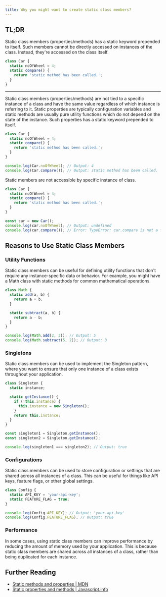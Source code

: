 ```yaml
---
title: Why you might want to create static class members?
---
```


## TL;DR

Static class members (properties/methods) has a static keyword prepended to itself. Such members cannot be directly accessed on instances of the class. Instead, they're accessed on the class itself.

```js
class Car {
  static noOfWheel = 4;
  static compare() {
    return 'static method has been called.';
  }
}
```

---

Static class members (properties/methods) are not tied to a specific instance of a class and have the same value regardless of which instance is referring to it. Static properties are typically configuration variables and static methods are usually pure utility functions which do not depend on the state of the instance. Such properties has a static keyword prepended to itself.

```js
class Car {
  static noOfWheel = 4;
  static compare() {
    return 'static method has been called.';
  }
}

console.log(Car.noOfWheel); // Output: 4
console.log(Car.compare()); // Output: static method has been called.
```

Static members are not accessible by specific instance of class.

```js
class Car {
  static noOfWheel = 4;
  static compare() {
    return 'static method has been called.';
  }
}

const car = new Car();
console.log(car.noOfWheel); // Output: undefined
console.log(car.compare()); // Error: TypeError: car.compare is not a function
```

## Reasons to Use Static Class Members

### Utility Functions

Static class members can be useful for defining utility functions that don't require any instance-specific data or behavior. For example, you might have a Math class with static methods for common mathematical operations.

```js
class Math {
  static add(a, b) {
    return a + b;
  }

  static subtract(a, b) {
    return a - b;
  }
}

console.log(Math.add(2, 3)); // Output: 5
console.log(Math.subtract(5, 2)); // Output: 3
```

### Singletons

Static class members can be used to implement the Singleton pattern, where you want to ensure that only one instance of a class exists throughout your application.

```js
class Singleton {
  static instance;

  static getInstance() {
    if (!this.instance) {
      this.instance = new Singleton();
    }
    return this.instance;
  }
}

const singleton1 = Singleton.getInstance();
const singleton2 = Singleton.getInstance();

console.log(singleton1 === singleton2); // Output: true
```

### Configurations

Static class members can be used to store configuration or settings that are shared across all instances of a class. This can be useful for things like API keys, feature flags, or other global settings.

```js
class Config {
  static API_KEY = 'your-api-key';
  static FEATURE_FLAG = true;
}

console.log(Config.API_KEY); // Output: 'your-api-key'
console.log(Config.FEATURE_FLAG); // Output: true
```

### Performance

In some cases, using static class members can improve performance by reducing the amount of memory used by your application. This is because static class members are shared across all instances of a class, rather than being duplicated for each instance.

## Further Reading

- [Static methods and properties | MDN](https://developer.mozilla.org/en-US/docs/Web/JavaScript/Reference/Classes/static)
- [Static properties and methods | Javascript.info](https://javascript.info/static-properties-methods)
